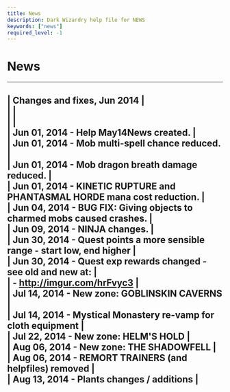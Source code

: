 ```yaml
---
title: News
description: Dark Wizardry help file for NEWS
keywords: ["news"]
required_level: -1
---
```


# News

---  
|                Changes and fixes, Jun 2014                                 |  
|                                                                            |  
|                                                                            |  
| Jun 01, 2014 - Help May14News created.                                     |  
| Jun 01, 2014 - Mob multi-spell chance reduced.                             |  
| Jun 01, 2014 - Mob dragon breath damage reduced.                           |  
| Jun 01, 2014 - KINETIC RUPTURE and PHANTASMAL HORDE mana cost reduction.   |  
| Jun 04, 2014 - BUG FIX: Giving objects to charmed mobs caused crashes.     |  
| Jun 09, 2014 - NINJA changes.                                              |  
| Jun 30, 2014 - Quest points a more sensible range - start low, end higher  |  
| Jun 30, 2014 - Quest exp rewards changed - see old and new at:             |  
|              -      http://imgur.com/hrFvyc3                               |  
| Jul 14, 2014 - New zone: GOBLINSKIN CAVERNS                                |  
| Jul 14, 2014 - Mystical Monastery re-vamp for cloth equipment              |  
| Jul 22, 2014 - New zone: HELM'S HOLD                                       |  
| Aug 06, 2014 - New zone: THE SHADOWFELL                                    |  
| Aug 06, 2014 - REMORT TRAINERS (and helpfiles) removed                     |  
| Aug 13, 2014 - Plants changes / additions                                  |  
---